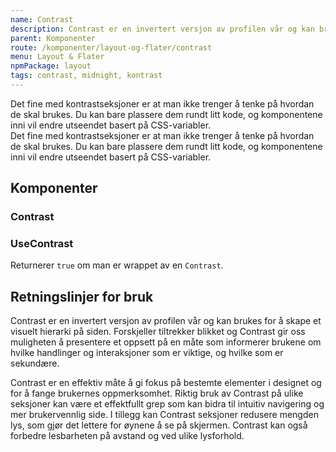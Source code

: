 ```yaml
---
name: Contrast
description: Contrast er en invertert versjon av profilen vår og kan brukes for å skape et visuelt hierarki på siden.
parent: Komponenter
route: /komponenter/layout-og-flater/contrast
menu: Layout & Flater
npmPackage: layout
tags: contrast, midnight, kontrast
---
```



<PageHeader />

<Playground hideContrastOption={true}>
  <div style={{ padding: '4em' }}>
    <Paragraph>
      Det fine med kontrastseksjoner er at man ikke trenger å tenke på hvordan
      de skal brukes. Du kan bare plassere dem rundt litt kode, og komponentene
      inni vil endre utseendet basert på CSS-variabler.
    </Paragraph>
  </div>
  <Contrast>
    <div style={{ padding: '4em' }}>
      <Paragraph>
        Det fine med kontrastseksjoner er at man ikke trenger å tenke på hvordan
        de skal brukes. Du kan bare plassere dem rundt litt kode, og
        komponentene inni vil endre utseendet basert på CSS-variabler.
      </Paragraph>
    </div>
  </Contrast>
</Playground>

## Komponenter

### Contrast

<ImportStatement imports="Contrast" />
<Props of={Contrast} />

### UseContrast

<ImportStatement imports="useContrast" />
<Props of={useContrast} />

Returnerer `true` om man er wrappet av en `Contrast`.

## Retningslinjer for bruk

Contrast er en invertert versjon av profilen vår og kan brukes for å skape et visuelt hierarki på siden.
Forskjeller tiltrekker blikket og Contrast gir oss muligheten å presentere et oppsett på en måte som informerer
brukene om hvilke handlinger og interaksjoner som er viktige, og hvilke som er sekundære.

Contrast er en effektiv måte å gi fokus på bestemte elementer i designet og for å fange brukernes oppmerksomhet.
Riktig bruk av Contrast på ulike seksjoner kan være et effektfullt grep som kan bidra til intuitiv navigering og
mer brukervennlig side. I tillegg kan Contrast seksjoner redusere mengden lys, som gjør det lettere for øynene å se på skjermen.
Contrast kan også forbedre lesbarheten på avstand og ved ulike lysforhold.
